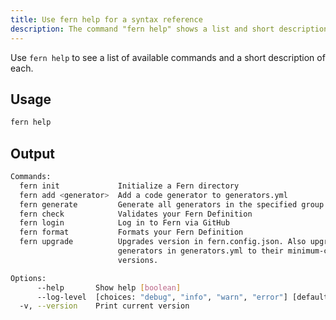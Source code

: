 ```yaml
---
title: Use fern help for a syntax reference
description: The command "fern help" shows a list and short description of available commands.
---
```


Use `fern help` to see a list of available commands and a short description of each.

## Usage

```bash
fern help
```

## Output

```bash
Commands:
  fern init             Initialize a Fern directory
  fern add <generator>  Add a code generator to generators.yml
  fern generate         Generate all generators in the specified group
  fern check            Validates your Fern Definition
  fern login            Log in to Fern via GitHub
  fern format           Formats your Fern Definition
  fern upgrade          Upgrades version in fern.config.json. Also upgrades
                        generators in generators.yml to their minimum-compatible
                        versions.

Options:
      --help       Show help [boolean]
      --log-level  [choices: "debug", "info", "warn", "error"] [default: "info"]
  -v, --version    Print current version
```
